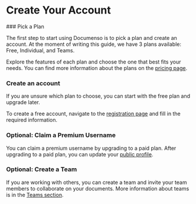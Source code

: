 
# Create Your Account

<Steps>
### Pick a Plan

The first step to start using Documenso is to pick a plan and create an account. At the moment of writing this guide, we have 3 plans available: Free, Individual, and Teams.

Explore the features of each plan and choose the one that best fits your needs. You can find more information about the plans on the [pricing page](https://documen.so/pricing).

### Create an account

If you are unsure which plan to choose, you can start with the free plan and upgrade later.

To create a free account, navigate to the [registration page](https://documen.so/free) and fill in the required information.

### Optional: Claim a Premium Username

You can claim a premium username by upgrading to a paid plan. After upgrading to a paid plan, you can update your [public profile](https://app.documenso.com/settings/public-profile).

### Optional: Create a Team

</Steps>

If you are working with others, you can create a team and invite your team members to collaborate on your documents. More information about teams is in the [Teams section](/get-started/teams).
